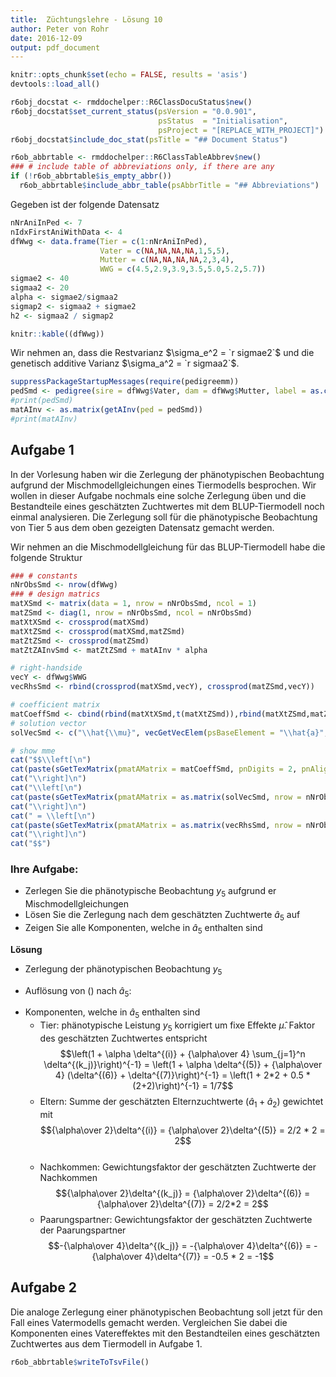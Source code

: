 ```yaml
---
title:  Züchtungslehre - Lösung 10
author: Peter von Rohr
date: 2016-12-09
output: pdf_document
---
```


```r
knitr::opts_chunk$set(echo = FALSE, results = 'asis')
devtools::load_all()
```

```r
r6obj_docstat <- rmddochelper::R6ClassDocuStatus$new()
r6obj_docstat$set_current_status(psVersion = "0.0.901",
                                 psStatus  = "Initialisation",
                                 psProject = "[REPLACE_WITH_PROJECT]")
r6obj_docstat$include_doc_stat(psTitle = "## Document Status")
```


```r
r6ob_abbrtable <- rmddochelper::R6ClassTableAbbrev$new()
### # include table of abbreviations only, if there are any
if (!r6ob_abbrtable$is_empty_abbr())
  r6ob_abbrtable$include_abbr_table(psAbbrTitle = "## Abbreviations")
```

Gegeben ist der folgende Datensatz

```r
nNrAniInPed <- 7
nIdxFirstAniWithData <- 4
dfWwg <- data.frame(Tier = c(1:nNrAniInPed),
                    Vater = c(NA,NA,NA,NA,1,5,5),
                    Mutter = c(NA,NA,NA,NA,2,3,4),
                    WWG = c(4.5,2.9,3.9,3.5,5.0,5.2,5.7))
sigmae2 <- 40
sigmaa2 <- 20
alpha <- sigmae2/sigmaa2
sigmap2 <- sigmaa2 + sigmae2
h2 <- sigmaa2 / sigmap2
```

```r
knitr::kable((dfWwg))
```

Wir nehmen an, dass die Restvarianz $\sigma_e^2 = `r sigmae2`$ und die genetisch additive Varianz $\sigma_a^2 = `r sigmaa2`$. 


```r
suppressPackageStartupMessages(require(pedigreemm))
pedSmd <- pedigree(sire = dfWwg$Vater, dam = dfWwg$Mutter, label = as.character(dfWwg$Tier))
#print(pedSmd)
matAInv <- as.matrix(getAInv(ped = pedSmd))
#print(matAInv)
```

## Aufgabe 1
In der Vorlesung haben wir die Zerlegung der phänotypischen Beobachtung aufgrund der Mischmodellgleichungen eines Tiermodells besprochen. Wir wollen in dieser Aufgabe nochmals eine solche Zerlegung üben und die Bestandteile eines geschätzten Zuchtwertes mit dem BLUP-Tiermodell noch einmal analysieren. Die Zerlegung soll für die phänotypische Beobachtung von Tier $5$ aus dem oben gezeigten Datensatz gemacht werden.

Wir nehmen an die Mischmodellgleichung für das BLUP-Tiermodell habe die folgende Struktur

```r
### # constants
nNrObsSmd <- nrow(dfWwg)
### # design matrics
matXSmd <- matrix(data = 1, nrow = nNrObsSmd, ncol = 1)
matZSmd <- diag(1, nrow = nNrObsSmd, ncol = nNrObsSmd)
matXtXSmd <- crossprod(matXSmd)
matXtZSmd <- crossprod(matXSmd,matZSmd)
matZtZSmd <- crossprod(matZSmd)
matZtZAInvSmd <- matZtZSmd + matAInv * alpha

# right-handside
vecY <- dfWwg$WWG
vecRhsSmd <- rbind(crossprod(matXSmd,vecY), crossprod(matZSmd,vecY))

# coefficient matrix
matCoeffSmd <- cbind(rbind(matXtXSmd,t(matXtZSmd)),rbind(matXtZSmd,matZtZAInvSmd))
# solution vector
solVecSmd <- c("\\hat{\\mu}", vecGetVecElem(psBaseElement = "\\hat{a}", pnVecLen = nNrObsSmd))

# show mme
cat("$$\\left[\n")
cat(paste(sGetTexMatrix(pmatAMatrix = matCoeffSmd, pnDigits = 2, pnAlign = rep("c", nNrObsSmd+2)), collapse = "\n"))
cat("\\right]\n")
cat("\\left[\n")
cat(paste(sGetTexMatrix(pmatAMatrix = as.matrix(solVecSmd, nrow = nNrObsSmd+1), pnAlign = rep("c", 2)), collapse = "\n"))
cat("\\right]\n")
cat(" = \\left[\n")
cat(paste(sGetTexMatrix(pmatAMatrix = as.matrix(vecRhsSmd, nrow = nNrObsSmd+1), pnDigits = 1, pnAlign = rep("c", 2)), collapse = "\n"))
cat("\\right]\n")
cat("$$")
```

### Ihre Aufgabe:
- Zerlegen Sie die phänotypische Beobachtung $y_5$ aufgrund er Mischmodellgleichungen
- Lösen Sie die Zerlegung nach dem geschätzten Zuchtwerte $\hat{a}_5$ auf
- Zeigen Sie alle Komponenten, welche in $\hat{a}_5$ enthalten sind


__Lösung__

- Zerlegung der phänotypischen Beobachtung $y_5$

\begin{equation}
y_5 = `r vecY[5]` = \hat{\mu} - 2(\hat{a}_1 + \hat{a}_2) + \hat{a}_3 + \hat{a}_4 + 7\hat{a}_5 - 2(\hat{a}_6 + \hat{a}_7)
\label{eq:DecompPhenObs}
\end{equation}

- Auflösung von (\ref{eq:DecompPhenObs}) nach $\hat{a}_5$:

\begin{equation}
\hat{a}_5  = {1\over 7}(y_5 - \hat{\mu} + 2(\hat{a}_1 + \hat{a}_2) - \hat{a}_3 - \hat{a}_4 + 2(\hat{a}_6 + \hat{a}_7)) 
\label{eq:SolveAhatAni5}
\end{equation}

- Komponenten, welche in $\hat{a}_5$ enthalten sind
    + Tier: phänotypische Leistung $y_5$ korrigiert um fixe Effekte $\hat{\mu}$. Faktor des geschätzten Zuchtwertes entspricht 
      $$\left(1 + \alpha \delta^{(i)} + {\alpha\over 4} \sum_{j=1}^n \delta^{(k_j)}\right)^{-1} 
        = \left(1 + \alpha \delta^{(5)} + {\alpha\over 4} (\delta^{(6)} + \delta^{(7)}\right)^{-1}
        = \left(1 + 2*2 + 0.5 *(2+2)\right)^{-1} = 1/7$$
    + Eltern: Summe der geschätzten Elternzuchtwerte $(\hat{a}_1 + \hat{a}_2)$ gewichtet mit 
      $${\alpha\over 2}\delta^{(i)} = {\alpha\over 2}\delta^{(5)} = 2/2 * 2 = 2$$    
    + Nachkommen: Gewichtungsfaktor der geschätzten Zuchtwerte der Nachkommen
      $${\alpha\over 2}\delta^{(k_j)} = {\alpha\over 2}\delta^{(6)} = {\alpha\over 2}\delta^{(7)} = 2/2*2 = 2$$
    + Paarungspartner: Gewichtungsfaktor der geschätzten Zuchtwerte der Paarungspartner
      $$-{\alpha\over 4}\delta^{(k_j)} = -{\alpha\over 4}\delta^{(6)} = -{\alpha\over 4}\delta^{(7)} 
        = -0.5 * 2 = -1$$


## Aufgabe 2
Die analoge Zerlegung einer phänotypischen Beobachtung soll jetzt für den Fall eines Vatermodells gemacht werden. Vergleichen Sie dabei die Komponenten eines Vatereffektes mit den Bestandteilen eines geschätzten Zuchtwertes aus dem Tiermodell in Aufgabe 1.



```r
r6ob_abbrtable$writeToTsvFile()
```
<!-- END of document                 -- 
  -- Below this must not be anything --> 
